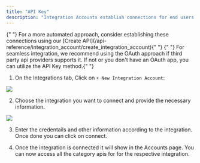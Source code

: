 ```yaml
---
title: "API Key"
description: "Integration Accounts establish connections for end users. API Key method enables links the app and third-party platforms."
---
```


<Tip>
  {" "}
  For a more automated approach, consider establishing these connections using our
  [Create API](/api-reference/integration_account/create_integration_account){" "}
</Tip>

<Note>
  {" "}
  For seamless integration, we recommend using the OAuth approach if third party
  api providers supports it. If not or you don't have an OAuth app, you can utilize
  the API Key method.{" "}
</Note>

1. On the Integrations tab, Click on `+ New Integration Account`:

<Frame>
  <img src="/images/integration_account/create_button.png" />
</Frame>

2. Choose the integration you want to connect and provide the necessary information.

<Frame>
  <img src="/images/integration_account/sample_integration.png" />
</Frame>

3. Enter the credentails and other information according to the integration. Once done you can click on connect.

4. Once the integration is connected it will show in the Accounts page. You can now access all the category apis for
   for the respective integration.
